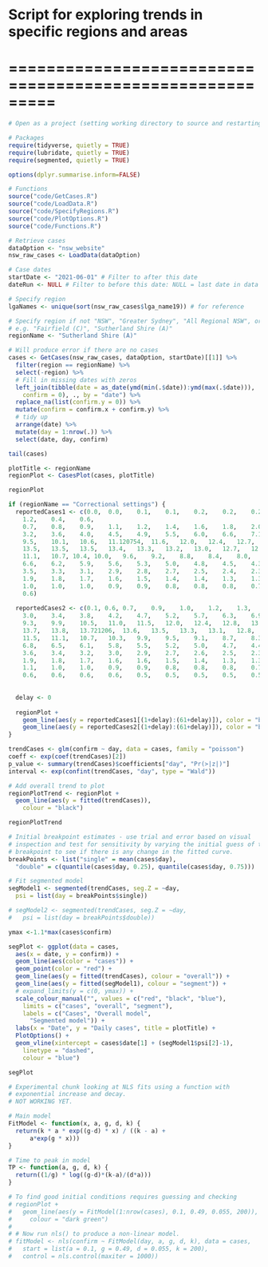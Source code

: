 # Script for exploring trends in specific regions and areas
# =========================================================

```r
# Open as a project (setting working directory to source and restarting R)

# Packages
require(tidyverse, quietly = TRUE)
require(lubridate, quietly = TRUE)
require(segmented, quietly = TRUE)

options(dplyr.summarise.inform=FALSE)

# Functions 
source("code/GetCases.R")
source("code/LoadData.R")
source("code/SpecifyRegions.R")
source("code/PlotOptions.R")
source("code/Functions.R")

```

```r
# Retrieve cases
dataOption <- "nsw_website" 
nsw_raw_cases <- LoadData(dataOption)

# Case dates
startDate <- "2021-06-01" # Filter to after this date 
dateRun <- NULL # Filter to before this date: NULL = last date in data file

# Specify region
lgaNames <- unique(sort(nsw_raw_cases$lga_name19)) # for reference 

# Specify region if not "NSW", "Greater Sydney", "All Regional NSW", or single LGA
# e.g. "Fairfield (C)", "Sutherland Shire (A)"
regionName <- "Sutherland Shire (A)"

```

```r
# Will produce error if there are no cases
cases <- GetCases(nsw_raw_cases, dataOption, startDate)[[1]] %>%
  filter(region == regionName) %>%
  select(-region) %>%
  # Fill in missing dates with zeros
  left_join(tibble(date = as_date(ymd(min(.$date)):ymd(max(.$date))),
    confirm = 0), ., by = "date") %>%
  replace_na(list(confirm.y = 0)) %>%
  mutate(confirm = confirm.x + confirm.y) %>%
  # tidy up
  arrange(date) %>%
  mutate(day = 1:nrow(.)) %>%
  select(date, day, confirm)

tail(cases)
```

```r
plotTitle <- regionName
regionPlot <- CasesPlot(cases, plotTitle)

regionPlot

```

```r
if (regionName == "Correctional settings") {
  reportedCases1 <- c(0.0,	0.0,	0.1,	0.1,	0.2,	0.2,	0.2,	0.3,	0.3,	
    1.2,	0.4,	0.6,	
    0.7,	0.8,	0.9,	1.1,	1.2,	1.4,	1.6,	1.8,	2.0,	2.3,	2.5,	2.9,
    3.2,	3.6,	4.0,	4.5,	4.9,	5.5,	6.0,	6.6,	7.1,	7.7,	8.3,	8.9,
    9.5,	10.1,	10.6,	11.120754,	11.6,	12.0,	12.4,	12.7,	13.0,	13.2,	13.4,
    13.5,	13.5,	13.5,	13.4,	13.3,	13.2,	13.0,	12.7,	12.5,	12.2,	11.8,	11.5,
    11.1,	10.7, 10.4,	10.0,	9.6,	9.2,	8.8,	8.4,	8.0,	7.6,	7.3,	6.9,	
    6.6,	6.2,	5.9,	5.6,	5.3,	5.0,	4.8,	4.5,	4.3,	4.1,	3.9,	3.7,
    3.5,	3.3,	3.1,	2.9,	2.8,	2.7,	2.5,	2.4,	2.3,	2.2,	2.0,	1.9,	
    1.9,	1.8,	1.7,	1.6,	1.5,	1.4,	1.4,	1.3,	1.3,	1.2,	1.1,	1.1,
    1.0,	1.0,	1.0,	0.9,	0.9,	0.8,	0.8,	0.8,	0.7,	0.7,	0.7,	0.6,
    0.6)
  
  reportedCases2 <- c(0.1, 0.6,	0.7,	0.9,	1.0,	1.2,	1.3,	1.5,	2.6,	2.0,	2.3,	2.6,
    3.0,	3.4,	3.8,	4.2,	4.7,	5.2,	5.7,	6.3,	6.9,	7.5,	8.1,	8.7,
    9.3,	9.9,	10.5,	11.0,	11.5,	12.0,	12.4,	12.8,	13.1,	13.3,	13.5,	13.7,
    13.7,	13.8,	13.721206,	13.6,	13.5,	13.3,	13.1,	12.8,	12.5,	12.2,	11.9,
    11.5,	11.1,	10.7,	10.3,	9.9,	9.5,	9.1,	8.7,	8.3,	7.9,	7.5,	7.2,
    6.8,	6.5,	6.1,	5.8,	5.5,	5.2,	5.0,	4.7,	4.4,	4.2,	4.0,	3.8,
    3.6,	3.4,	3.2,	3.0,	2.9,	2.7,	2.6,	2.5,	2.3,	2.2,	2.1,	2.0,
    1.9,	1.8,	1.7,	1.6,	1.6,	1.5,	1.4,	1.3,	1.3,	1.2,	1.2,	1.1,
    1.1,	1.0,	1.0,	0.9,	0.9,	0.8,	0.8,	0.8,	0.7,	0.7,	0.7,	0.7,
    0.6,	0.6,	0.6,	0.6,	0.5,	0.5,	0.5,	0.5,	0.5,	0.4,	0.4,	0.4)
  
  
  delay <- 0
  
  regionPlot +
    geom_line(aes(y = reportedCases1[(1+delay):(61+delay)]), color = "black") +
    geom_line(aes(y = reportedCases2[(1+delay):(61+delay)]), color = "blue")
}


```

```r
trendCases <- glm(confirm ~ day, data = cases, family = "poisson")
coeff <- exp(coef(trendCases)[2])
p_value <- summary(trendCases)$coefficients["day", "Pr(>|z|)"]
interval <- exp(confint(trendCases, "day", type = "Wald"))

# Add overall trend to plot
regionPlotTrend <- regionPlot +
  geom_line(aes(y = fitted(trendCases)), 
    colour = "black")

regionPlotTrend

```

```r
# Initial breakpoint estimates - use trial and error based on visual 
# inspection and test for sensitivity by varying the initial guess of the 
# breakpoint to see if there is any change in the fitted curve. 
breakPoints <- list("single" = mean(cases$day), 
  "double" = c(quantile(cases$day, 0.25), quantile(cases$day, 0.75)))

# Fit segmented model
segModel1 <- segmented(trendCases, seg.Z = ~day, 
  psi = list(day = breakPoints$single))

# segModel2 <- segmented(trendCases, seg.Z = ~day, 
#   psi = list(day = breakPoints$double))

ymax <-1.1*max(cases$confirm)

segPlot <- ggplot(data = cases, 
  aes(x = date, y = confirm)) +
  geom_line(aes(color = "cases")) + 
  geom_point(color = "red") +
  geom_line(aes(y = fitted(trendCases), colour = "overall")) +
  geom_line(aes(y = fitted(segModel1), colour = "segment")) + 
  # expand_limits(y = c(0, ymax)) +
  scale_colour_manual("", values = c("red", "black", "blue"),
    limits = c("cases", "overall", "segment"),
    labels = c("Cases", "Overall model",
      "Segmented model")) +
  labs(x = "Date", y = "Daily cases", title = plotTitle) +
  PlotOptions() +
  geom_vline(xintercept = cases$date[1] + (segModel1$psi[2]-1), 
    linetype = "dashed",
    colour = "blue")

segPlot

```

```r
# Experimental chunk looking at NLS fits using a function with 
# exponential increase and decay. 
# NOT WORKING YET. 

# Main model
FitModel <- function(x, a, g, d, k) {
  return(k * a * exp((g-d) * x) / ((k - a) +
      a*exp(g * x)))
}

# Time to peak in model
TP <- function(a, g, d, k) {
  return((1/g) * log((g-d)*(k-a)/(d*a)))
}

# To find good initial conditions requires guessing and checking 
# regionPlot + 
#   geom_line(aes(y = FitModel(1:nrow(cases), 0.1, 0.49, 0.055, 200)), 
#     colour = "dark green")
# 
# # Now run nls() to produce a non-linear model.
# fitModel <- nls(confirm ~ FitModel(day, a, g, d, k), data = cases, 
#   start = list(a = 0.1, g = 0.49, d = 0.055, k = 200),
#   control = nls.control(maxiter = 1000))



```



